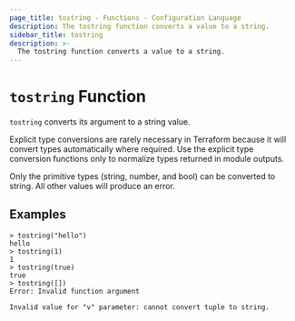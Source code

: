 ```yaml
---
page_title: tostring - Functions - Configuration Language
description: The tostring function converts a value to a string.
sidebar_title: tostring
description: >-
  The tostring function converts a value to a string.
---
```


# `tostring` Function

`tostring` converts its argument to a string value.

Explicit type conversions are rarely necessary in Terraform because it will
convert types automatically where required. Use the explicit type conversion
functions only to normalize types returned in module outputs.

Only the primitive types (string, number, and bool) can be converted to string.
All other values will produce an error.

## Examples

```
> tostring("hello")
hello
> tostring(1)
1
> tostring(true)
true
> tostring([])
Error: Invalid function argument

Invalid value for "v" parameter: cannot convert tuple to string.
```
